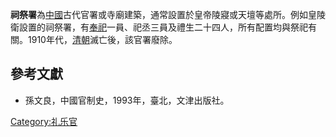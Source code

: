 '''祠祭署'''為[[中國|中國]]古代官署或寺廟建築，通常設置於皇帝陵寢或天壇等處所。例如皇陵衛設置的祠祭署，有[[奉祀|奉祀]]一員、祀丞三員及禮生二十四人，所有配置均與祭祀有關。1910年代，[[清朝|清朝]]滅亡後，該官署廢除。

==參考文獻==
*孫文良，中國官制史，1993年，臺北，文津出版社。 
{{Government-official-hist-stub}}
[[Category:礼乐官|Category:礼乐官]]